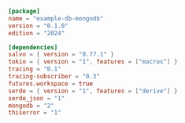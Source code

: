 ```toml  title="db-mongodb/Cargo.toml"
[package]
name = "example-db-mongodb"
version = "0.1.0"
edition = "2024"

[dependencies]
salvo = { version = "0.77.1" }
tokio = { version = "1", features = ["macros"] }
tracing = "0.1"
tracing-subscriber = "0.3"
futures.workspace = true
serde = { version = "1", features = ["derive"] }
serde_json = "1"
mongodb = "2"
thiserror = "1"

```